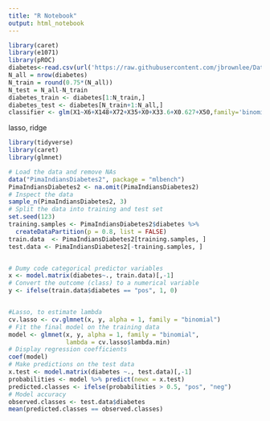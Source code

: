 ---
title: "R Notebook"
output: html_notebook
---



```{r}

library(caret)
library(e1071)
library(pROC)
diabetes<-read.csv(url('https://raw.githubusercontent.com/jbrownlee/Datasets/master/pima-indians-diabetes.data.csv'))
N_all = nrow(diabetes)
N_train = round(0.75*(N_all))
N_test = N_all-N_train
diabetes_train <- diabetes[1:N_train,]
diabetes_test <- diabetes[N_train+1:N_all,]
classifier <- glm(X1~X6+X148+X72+X35+X0+X33.6+X0.627+X50,family='binomial',data=diabetes_train)


```


lasso, ridge

```{r}

library(tidyverse)
library(caret)
library(glmnet)

# Load the data and remove NAs
data("PimaIndiansDiabetes2", package = "mlbench")
PimaIndiansDiabetes2 <- na.omit(PimaIndiansDiabetes2)
# Inspect the data
sample_n(PimaIndiansDiabetes2, 3)
# Split the data into training and test set
set.seed(123)
training.samples <- PimaIndiansDiabetes2$diabetes %>% 
  createDataPartition(p = 0.8, list = FALSE)
train.data  <- PimaIndiansDiabetes2[training.samples, ]
test.data <- PimaIndiansDiabetes2[-training.samples, ]


# Dumy code categorical predictor variables
x <- model.matrix(diabetes~., train.data)[,-1]
# Convert the outcome (class) to a numerical variable
y <- ifelse(train.data$diabetes == "pos", 1, 0)


#Lasso, to estimate lambda
cv.lasso <- cv.glmnet(x, y, alpha = 1, family = "binomial")
# Fit the final model on the training data
model <- glmnet(x, y, alpha = 1, family = "binomial",
                lambda = cv.lasso$lambda.min)
# Display regression coefficients
coef(model)
# Make predictions on the test data
x.test <- model.matrix(diabetes ~., test.data)[,-1]
probabilities <- model %>% predict(newx = x.test)
predicted.classes <- ifelse(probabilities > 0.5, "pos", "neg")
# Model accuracy
observed.classes <- test.data$diabetes
mean(predicted.classes == observed.classes)




```


